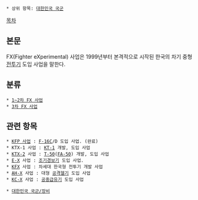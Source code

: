  * 상위 항목: [[대한민국 국군]]

[[목차]]

== 본문 ==
FX(Fighter eXperimental) 사업은 1999년부터 본격적으로 시작된 한국의 차기 중형 [[전투기]] 도입 사업을 말한다.

== 분류 ==
 * [[1~2차 FX 사업]]
 * [[3차 FX 사업]]

== 관련 항목 ==
 * [[KFP 사업]] : [[F-16]]C/D 도입 사업. (완료)
 * KTX-1 사업 : [[KT-1]] 개발, 도입 사업
 * [[KTX-2]] 사업 : [[T-50]]([[FA-50]]) 개발, 도입 사업
 * [[E-X]] 사업 : [[조기경보기]] 도입 사업.
 * [[KFX]] 사업 : 차세대 한국형 전투기 개발 사업
 * [[AH-X]] 사업 : 대형 [[공격헬기]] 도입 사업
 * [[KC-X]] 사업 : [[공중급유기]] 도입 사업

 * [[대한민국 국군/장비]]
